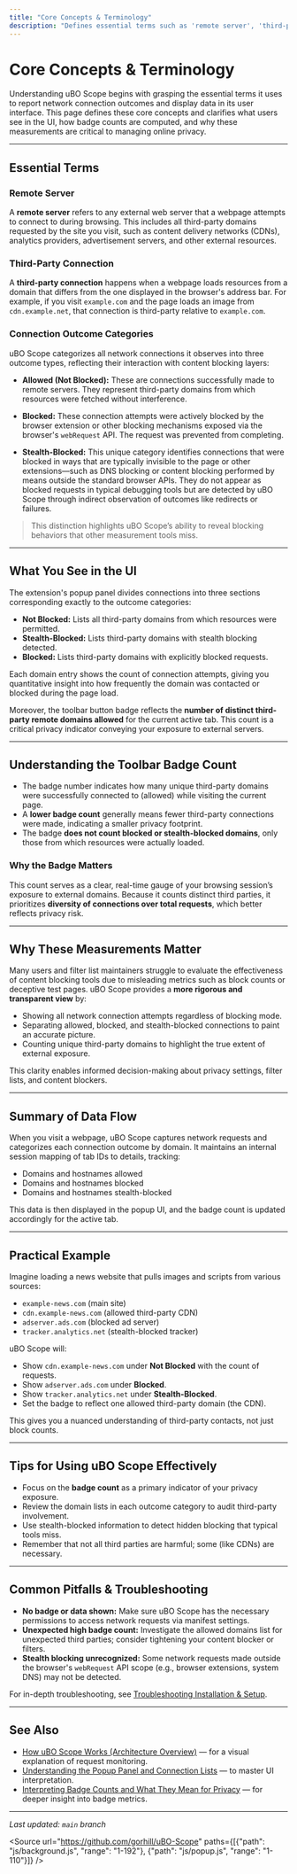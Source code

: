 ```yaml
---
title: "Core Concepts & Terminology"
description: "Defines essential terms such as 'remote server', 'third-party connection', 'allowed', 'blocked', and 'stealth-blocked'. Explains what users see in the UI, how badge counts work, and why these measurements matter."
---
```


# Core Concepts & Terminology

Understanding uBO Scope begins with grasping the essential terms it uses to report network connection outcomes and display data in its user interface. This page defines these core concepts and clarifies what users see in the UI, how badge counts are computed, and why these measurements are critical to managing online privacy.

---

## Essential Terms

### Remote Server
A **remote server** refers to any external web server that a webpage attempts to connect to during browsing. This includes all third-party domains requested by the site you visit, such as content delivery networks (CDNs), analytics providers, advertisement servers, and other external resources.

### Third-Party Connection
A **third-party connection** happens when a webpage loads resources from a domain that differs from the one displayed in the browser's address bar. For example, if you visit `example.com` and the page loads an image from `cdn.example.net`, that connection is third-party relative to `example.com`.

### Connection Outcome Categories
uBO Scope categorizes all network connections it observes into three outcome types, reflecting their interaction with content blocking layers:

- **Allowed (Not Blocked):** These are connections successfully made to remote servers. They represent third-party domains from which resources were fetched without interference.

- **Blocked:** These connection attempts were actively blocked by the browser extension or other blocking mechanisms exposed via the browser's `webRequest` API. The request was prevented from completing.

- **Stealth-Blocked:** This unique category identifies connections that were blocked in ways that are typically invisible to the page or other extensions—such as DNS blocking or content blocking performed by means outside the standard browser APIs. They do not appear as blocked requests in typical debugging tools but are detected by uBO Scope through indirect observation of outcomes like redirects or failures.

> This distinction highlights uBO Scope’s ability to reveal blocking behaviors that other measurement tools miss.

---

## What You See in the UI

The extension's popup panel divides connections into three sections corresponding exactly to the outcome categories:

- **Not Blocked:** Lists all third-party domains from which resources were permitted.
- **Stealth-Blocked:** Lists third-party domains with stealth blocking detected.
- **Blocked:** Lists third-party domains with explicitly blocked requests.

Each domain entry shows the count of connection attempts, giving you quantitative insight into how frequently the domain was contacted or blocked during the page load.

Moreover, the toolbar button badge reflects the **number of distinct third-party remote domains allowed** for the current active tab. This count is a critical privacy indicator conveying your exposure to external servers.

---

## Understanding the Toolbar Badge Count

- The badge number indicates how many unique third-party domains were successfully connected to (allowed) while visiting the current page.
- A **lower badge count** generally means fewer third-party connections were made, indicating a smaller privacy footprint.
- The badge **does not count blocked or stealth-blocked domains**, only those from which resources were actually loaded.

### Why the Badge Matters

This count serves as a clear, real-time gauge of your browsing session’s exposure to external domains. Because it counts distinct third parties, it prioritizes **diversity of connections over total requests**, which better reflects privacy risk.

---

## Why These Measurements Matter

Many users and filter list maintainers struggle to evaluate the effectiveness of content blocking tools due to misleading metrics such as block counts or deceptive test pages. uBO Scope provides a **more rigorous and transparent view** by:

- Showing all network connection attempts regardless of blocking mode.
- Separating allowed, blocked, and stealth-blocked connections to paint an accurate picture.
- Counting unique third-party domains to highlight the true extent of external exposure.

This clarity enables informed decision-making about privacy settings, filter lists, and content blockers.

---

## Summary of Data Flow

When you visit a webpage, uBO Scope captures network requests and categorizes each connection outcome by domain. It maintains an internal session mapping of tab IDs to details, tracking:

- Domains and hostnames allowed
- Domains and hostnames blocked
- Domains and hostnames stealth-blocked

This data is then displayed in the popup UI, and the badge count is updated accordingly for the active tab.

---

## Practical Example

Imagine loading a news website that pulls images and scripts from various sources:

- `example-news.com` (main site)
- `cdn.example-news.com` (allowed third-party CDN)
- `adserver.ads.com` (blocked ad server)
- `tracker.analytics.net` (stealth-blocked tracker)

uBO Scope will:
- Show `cdn.example-news.com` under **Not Blocked** with the count of requests.
- Show `adserver.ads.com` under **Blocked**.
- Show `tracker.analytics.net` under **Stealth-Blocked**.
- Set the badge to reflect one allowed third-party domain (the CDN).

This gives you a nuanced understanding of third-party contacts, not just block counts.

---

## Tips for Using uBO Scope Effectively

- Focus on the **badge count** as a primary indicator of your privacy exposure.
- Review the domain lists in each outcome category to audit third-party involvement.
- Use stealth-blocked information to detect hidden blocking that typical tools miss.
- Remember that not all third parties are harmful; some (like CDNs) are necessary.

---

## Common Pitfalls & Troubleshooting

- **No badge or data shown:** Make sure uBO Scope has the necessary permissions to access network requests via manifest settings.
- **Unexpected high badge count:** Investigate the allowed domains list for unexpected third parties; consider tightening your content blocker or filters.
- **Stealth blocking unrecognized:** Some network requests made outside the browser's `webRequest` API scope (e.g., browser extensions, system DNS) may not be detected.

For in-depth troubleshooting, see [Troubleshooting Installation & Setup](/getting-started/first-run-success/troubleshooting-setup-issues).

---

## See Also

- [How uBO Scope Works (Architecture Overview)](/overview/architecture-concepts/system-architecture) — for a visual explanation of request monitoring.
- [Understanding the Popup Panel and Connection Lists](/guides/analyzing-network-connections/understanding-popup-ui) — to master UI interpretation.
- [Interpreting Badge Counts and What They Mean for Privacy](/guides/analyzing-network-connections/interpreting-badge-counts) — for deeper insight into badge metrics.


---

_Last updated: `main` branch_

<Source url="https://github.com/gorhill/uBO-Scope" paths={[{"path": "js/background.js", "range": "1-192"}, {"path": "js/popup.js", "range": "1-110"}]} />